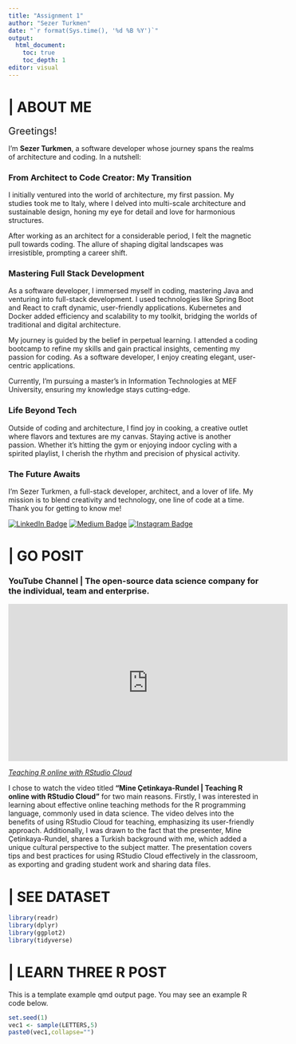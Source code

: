 ```yaml
---
title: "Assignment 1"
author: "Sezer Turkmen"
date: "`r format(Sys.time(), '%d %B %Y')`"
output: 
  html_document:
    toc: true
    toc_depth: 1
editor: visual
---
```


# \| ABOUT ME

<span style="font-size: 20px;">Greetings!</span> 

I'm **Sezer Turkmen**, a software developer whose journey spans the realms of architecture and coding. In a nutshell:

### From Architect to Code Creator: My Transition

I initially ventured into the world of architecture, my first passion. My studies took me to Italy, where I delved into multi-scale architecture and sustainable design, honing my eye for detail and love for harmonious structures.

After working as an architect for a considerable period, I felt the magnetic pull towards coding. The allure of shaping digital landscapes was irresistible, prompting a career shift.

### Mastering Full Stack Development

As a software developer, I immersed myself in coding, mastering Java and venturing into full-stack development. I used technologies like Spring Boot and React to craft dynamic, user-friendly applications. Kubernetes and Docker added efficiency and scalability to my toolkit, bridging the worlds of traditional and digital architecture.

My journey is guided by the belief in perpetual learning. I attended a coding bootcamp to refine my skills and gain practical insights, cementing my passion for coding. As a software developer, I enjoy creating elegant, user-centric applications.

Currently, I'm pursuing a master's in Information Technologies at MEF University, ensuring my knowledge stays cutting-edge.

### Life Beyond Tech

Outside of coding and architecture, I find joy in cooking, a creative outlet where flavors and textures are my canvas. Staying active is another passion. Whether it's hitting the gym or enjoying indoor cycling with a spirited playlist, I cherish the rhythm and precision of physical activity.

### The Future Awaits

I'm Sezer Turkmen, a full-stack developer, architect, and a lover of life. My mission is to blend creativity and technology, one line of code at a time. Thank you for getting to know me!

[![LinkedIn Badge](https://img.shields.io/badge/linkedin-%230077B5.svg?&style=for-the-badge&logo=linkedin&logoColor=white&color=071A2C)](https://www.linkedin.com/in/sezerlucianturkmen/) [![Medium Badge](https://img.shields.io/badge/medium-%2312100E.svg?&style=for-the-badge&logo=medium&logoColor=white&color=071A2C)](https://medium.com/@sezerlucianturkmen) [![Instagram Badge](https://img.shields.io/badge/instagram-%23E4405F.svg?&style=for-the-badge&logo=instagram&logoColor=white&color=071A2C)](https://www.instagram.com/sezer.who/)

# \| GO POSIT

### YouTube Channel \| The open-source data science company for the individual, team and enterprise.

<div style="text-align: center;">
  <iframe width="560" height="315" src="https://www.youtube.com/embed/Fja5DIN3uTw" frameborder="0" allowfullscreen style="display: inline-block;"></iframe>
</div>


[*Teaching R online with RStudio Cloud*](https://www.youtube.com/watch?v=Fja5DIN3uTw&list=PL9HYL-VRX0oTOK4cpbCbRk15K2roEgzVW&index=127)

I chose to watch the video titled **"Mine Çetinkaya-Rundel \| Teaching R online with RStudio Cloud"** for two main reasons. Firstly, I was interested in learning about effective online teaching methods for the R programming language, commonly used in data science. The video delves into the benefits of using RStudio Cloud for teaching, emphasizing its user-friendly approach. Additionally, I was drawn to the fact that the presenter, Mine Çetinkaya-Rundel, shares a Turkish background with me, which added a unique cultural perspective to the subject matter. The presentation covers tips and best practices for using RStudio Cloud effectively in the classroom, as exporting and grading student work and sharing data files.

# \| SEE DATASET

```r
library(readr)
library(dplyr)
library(ggplot2)
library(tidyverse)


```

# \| LEARN THREE R POST

This is a template example qmd output page. You may see an example R code below.

```r
set.seed(1)
vec1 <- sample(LETTERS,5)
paste0(vec1,collapse="")
```
